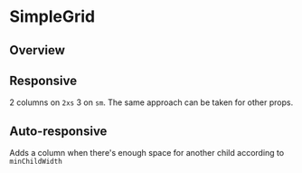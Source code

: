 
<Meta of={IndexStories} />

# SimpleGrid

## Overview

<Canvas>
  <Story of={IndexStories.Overview} />
</Canvas>

<Controls />

## Responsive

2 columns on `2xs` 3 on `sm`. The same approach can be taken for other props.

<Canvas>
  <Story of={IndexStories.Responsive} />
</Canvas>

## Auto-responsive

Adds a column when there's enough space for another child according to `minChildWidth`

<Canvas>
  <Story of={IndexStories.AutoResponsive} />
</Canvas>
